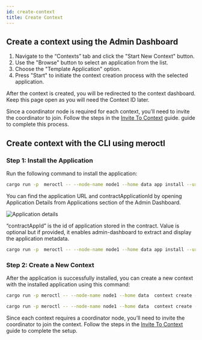 ```yaml
---
id: create-context
title: Create Context
---
```


## Create a context using the Admin Dashboard

1. Navigate to the “Contexts” tab and click the "Start New Context" button.
2. Use the "Browse" button to select an application from the list.
3. Choose the "Template Application" option.
4. Press "Start" to initiate the context creation process with the selected
   application.

After the context is created, you will be redirected to the context dashboard.
Keep this page open as you will need the Context ID later.

Since a coordinator node is required for each context, you’ll need to invite the
coordinator to join. Follow the steps in the
[Invite To Context](./02-invite-to-context.mdx) guide. guide to complete this
process.

## Create context with the CLI using meroctl

### Step 1: Install the Application

Run the following command to install the application:

```bash
cargo run -p  meroctl -- --node-name node1 --home data app install --url {url} --metadata '{“contractAppId”: {contractApplicationId} }'
```

You can find the application URL and contractApplicationId by opening
Application Details from Applications section of the Admin Dashboard.

![Application details](/admin-dashboard/application-details-for-context-creation.png)

“contractAppId” is the id of application stored in the contract. Value is
optional but if provided, it enables admin-dashboard to extract and display the
application metadata.

```bash title="Example"
cargo run -p  meroctl -- --node-name node1 --home data app install --url https://blobby-public.euw3.prod.gcp.calimero.network/bafkreihl5o6etrnpy7dlgixz3onbfb3og4dll2yqsqaebqakuldk6e2qya --metadata '{“contractAppId”: “980265ba072119a9074e429dea477e1c084a94e8d9f645c0158680e6942fb99e” }'
```

### Step 2: Create a New Context

After the application is successfully installed, you can create a new context
with the installed application using this command:

```bash
cargo run -p meroctl -- --node-name node1 --home data  context create --application-id {application id}
```

```bash title="Example"
cargo run -p meroctl -- --node-name node1 --home data  context create --application-id A357tXwvVU14wikYLwoy4e1FHEXDynxtsXLpqbHRGmFw23w95XmV2fzqeWjFodk6bRwKTHigsJvFh67U5EtqbKQC
```

Since each context requires a coordinator node, you’ll need to invite the
coordinator to join the context. Follow the steps in the
[Invite To Context](./02-invite-to-context.mdx) guide to complete the setup.
